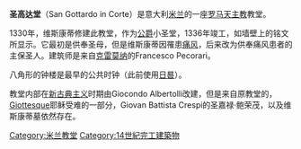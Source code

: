 {{Unreferenced|time=2021-02-10T04:58:59+00:00}}
{{Infobox religious building
| building_name         =圣高达堂<br><small>(Chiesa di San Gottardo in Corte)</small>
| image                 = 5229MilanoSGottardoCorte.JPG
| caption               = 钟楼
| location              = 意大利[[米兰|米兰]]
| geo                   = {{coord|45.462843|N|9.192087|E|source:itwiki_region:IT_scale:5000|format=dms|display=title}}
| religious_affiliation =[[罗马天主教|罗马天主教]]
| province              = [[米兰省|米兰省]]
| architect             = Francesco Pecorari
| architecture_type     = 教堂
| architecture_style    = [[哥特式建筑|哥特式建筑]]; [[巴洛克式建筑|巴洛克]]; [[新古典主义建筑|新古典主义]]
| groundbreaking        = 1330年
| year_completed        = 1336年
}}
'''圣高达堂'''（San Gottardo in Corte）是意大利[[米兰|米兰]]的一座[[罗马天主教|罗马天主教]]教堂。

1330年，维斯康蒂修建此教堂，作为[[米兰公国|公爵]]小圣堂，1336年竣工，如墙壁上的铭文所显示。它最初是供奉圣母，但是维斯康蒂因罹患[[痛风|痛风]]，后来改为供奉痛风患者的主保圣人{{link-en|希尔德海姆的高达|St. Gotthard of Hildesheim}}。建筑师是来自[[克雷莫纳|克雷莫纳]]的Francesco Pecorari。

八角形的钟楼是最早的公共时钟（此前使用[[日晷|日晷]]）。 

教堂内部在[[新古典主义|新古典主义]]时期由Giocondo Albertolli改建，但是来自原教堂的，[[喬托·迪·邦多納|Giottesque]]耶稣受难的一部分，Giovan Battista Crespi的圣嘉禄·鲍荣茂，以及维斯康蒂墓依然存在。

{{Commonscat|San Gottardo in Corte (Milan)}}
{{normdaten}}
{{DEFAULTSORT:san gottardo}}
[[Category:米兰教堂|Category:米兰教堂]]
[[Category:14世紀完工建築物|Category:14世紀完工建築物]]
{{church-stub}}